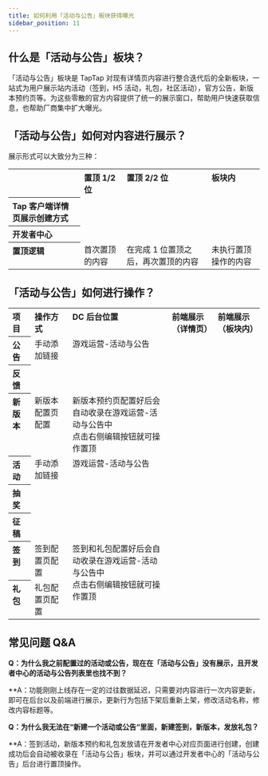 ```yaml
---
title: 如何利用「活动与公告」板块获得曝光
sidebar_position: 11
---
```



## 什么是「活动与公告」板块？

「活动与公告」板块是 TapTap 对现有详情页内容进行整合迭代后的全新板块，一站式为用户展示站内活动（签到，H5 活动，礼包，社区活动），官方公告，新版本预约页等。为这些零散的官方内容提供了统一的展示窗口，帮助用户快速获取信息，也帮助厂商集中扩大曝光。<br/>

## 「活动与公告」如何对内容进行展示？

展示形式可以大致分为三种：

<table>
  <tbody align="left" valign="top">
    <tr>
      <th> </th>
      <th>置顶 1/2 位</th>
      <th>置顶 2/2 位</th>
      <th>板块内</th>
      </tr>
    <tr>
      <th>Tap 客户端详情页展示创建方式</th>
      <td>
        <img src={useBaseUrl("https://capacity-files.lcfile.com/nDamySrwGJ6BEpxrhPbdg2Tt4OKE6GlV/event-announcement3.png")} alt="" />
      </td>
      <td>
        <img src={useBaseUrl("https://capacity-files.lcfile.com/PFKzD8tDAHddu9ubLOHq2LsMunfTiphg/event-announcement4.png")} alt="" />
      </td>
      <td>
        <img src={useBaseUrl("https://capacity-files.lcfile.com/aOLDyNvapxuUsexINJSWrXPCgX023KGg/event-announcement5.png")} alt="" />
      </td>
    </tr>
    <tr>
      <th>开发者中心</th>
      <td>
        <img src={useBaseUrl("https://capacity-files.lcfile.com/zjwthj8NlC7179xQdUVBF8f728rA0aVU/event-announcement6.png")} alt="" />
      </td>
      <td>
        <img src={useBaseUrl("https://capacity-files.lcfile.com/LFkudURjJaMJd7dG0XrwoajxFEErG5nb/event-announcement7.png")} alt="" />
      </td>
      <td>
        <img src={useBaseUrl("https://capacity-files.lcfile.com/NROhDxLLpUSh6ljzpWM4exHfXX9rTrdO/event-announcement8.png")} alt="" />
      </td>
    </tr>
    <tr>
      <th>置顶逻辑</th>
      <td>首次置顶的内容</td>
      <td>在完成 1 位置顶之后，再次置顶的内容</td>
      <td>未执行置顶操作的内容</td>
      </tr>
  </tbody>
</table>

## 「活动与公告」如何进行操作？

<table>
  <tbody align="left" valign="top">
    <tr>
      <th>项目</th>
      <th>操作方式</th>
      <th>DC 后台位置</th>
      <th>前端展示（详情页）</th>
      <th>前端展示（板块内）</th>
    </tr>
    <tr>
      <th>公告</th>
      <td rowspan="2">手动添加链接</td>
      <td rowspan="2">游戏运营-活动与公告<br/> <img src={useBaseUrl("https://capacity-files.lcfile.com/CXlPuLtW1LTxw8MCvqJA1aT587izVn5n/event-announcement9.png")} alt="" /></td>
      <td>
        <img src={useBaseUrl("https://capacity-files.lcfile.com/NqBDHsYFjcmrOXFLnfxMOxdclSp7v1Hr/event-announcement10.png")} alt="" />
      </td>
      <td>
        <img src={useBaseUrl("https://capacity-files.lcfile.com/MuKMQflaUbrkloqilDQVeTN6PD40Pltz/event-announcement12.png")} alt="" />
      </td>
    </tr>
    <tr>
      <th>反馈</th>
      <td>
        <img src={useBaseUrl("https://capacity-files.lcfile.com/1EwSyTu5yzwkgrc0HfCfeU0jB501uEG0/event-announcement11.png")} alt="" />
      </td>
      <td>
        <img src={useBaseUrl("https://capacity-files.lcfile.com/YR5rHYkvX4ISvcRF1yGsWwnHicHAavMf/event-announcement13.png")} alt="" />
      </td>
    </tr>
    <tr>
      <th>新版本</th>
      <td>新版本配置页配置</td>
      <td>新版本预约页配置好后会自动收录在游戏运营-活动与公告中<br/><img src={useBaseUrl("https://capacity-files.lcfile.com/UXPcLmqL84e0VmloH8DxiIakiEbUNqKb/event-announcement14.png")} alt="" /><br/> 点击右侧编辑按钮就可操作置顶</td>
      <td>
        <img src={useBaseUrl("https://capacity-files.lcfile.com/HJmOGmtai9JWx05xUyeYHsbO9FDoCUN2/event-announcement15.png")} alt="" />
      </td>
      <td>
        <img src={useBaseUrl("https://capacity-files.lcfile.com/CnXm2y8gNAHXkpXhHSBmpdNBmtVrHYTX/event-announcement16.png")} alt="" />
      </td>
    </tr>
    <tr>
      <th>活动</th>
      <td rowspan="3">手动添加链接</td>
      <td rowspan="3">游戏运营-活动与公告<br/> <img src={useBaseUrl("https://capacity-files.lcfile.com/r1CjVhgCEw9JTTPWS1fo2KXg2D3ikDCe/event-announcement17.png")} alt="" /></td>
      <td>
        <img src={useBaseUrl("https://capacity-files.lcfile.com/07PqacsD1LwInQYXhcUh8Y8YWMBoCWT3/event-announcement18.png")} alt="" />
      </td>
      <td>
        <img src={useBaseUrl("https://capacity-files.lcfile.com/rmmyju8e6Wxh5koN8VY25OiSlmmww7dK/event-announcement19.png")} alt="" />
      </td>
    </tr>
    <tr>
      <th>抽奖</th>
      <td><img src={useBaseUrl("https://capacity-files.lcfile.com/ycfsRYKcqNhC4dnTyBRaSqpGiDbUuOi2/event-announcement20.png")} alt="" /><br/><img src={useBaseUrl("https://capacity-files.lcfile.com/17FXUBM6YtbvHcLVXwXeqHu78QeCIz4P/event-announcement21.png")} alt="" /></td>
      <td><img src={useBaseUrl("https://capacity-files.lcfile.com/deDRV0ffvWEEPXP41MFAHOWLLPIVLOUi/event-announcement22.png")} alt="" /><br/><img src={useBaseUrl("https://capacity-files.lcfile.com/fNs37KUTRGM0SsFGy0RyGTaWVLThD2Rz/event-announcement23.png")} alt="" /></td>
    </tr>
    <tr>
      <th>征稿</th>
      <td><img src={useBaseUrl("https://capacity-files.lcfile.com/6bPihqPkBVc9rY6po2YH9oxA04VLNUSa/event-announcement24.png")} alt="" /><br/><img src={useBaseUrl("https://capacity-files.lcfile.com/43fME7L49RzhUNrINnSnEELveqjVNjHk/event-announcement25.png")} alt="" /></td>
      <td><img src={useBaseUrl("https://capacity-files.lcfile.com/1KLn8sv0VCT1ucOQxV9kCGAHR9bwROSr/event-announcement26.png")} alt="" /></td>
    </tr>
    <tr>
      <th>签到</th>
      <td>签到配置页配置</td>
      <td rowspan="2">签到和礼包配置好后会自动收录在游戏运营-活动与公告中<br/> <img src={useBaseUrl("https://capacity-files.lcfile.com/OHjdbMDGuNBpnpOhwJsGdHAVyG5acyy5/event-announcement27.png")} alt="" /><br/> 点击右侧编辑按钮就可操作置顶</td>
      <td><img src={useBaseUrl("https://capacity-files.lcfile.com/UeBxHhh1Nd0hfRma0DUnQ4AsgJafpoYK/event-announcement28.png")} alt="" /><br/><img src={useBaseUrl("https://capacity-files.lcfile.com/6e8yJjpCslxDc0WAB5NeqQqBHvw2nzEj/event-announcement29.png")} alt="" /></td>
      <td><img src={useBaseUrl("https://capacity-files.lcfile.com/826u6aOtzRPQ2BKt4KkzT3mDiiBe746R/event-announcement30.png")} alt="" /></td>
      </tr>
    <tr>
      <th>礼包</th>
      <td>礼包配置页配置</td>
      <td><img src={useBaseUrl("https://capacity-files.lcfile.com/E3lSW2xmJAoOScIBbKnGEV3dRoeW4Iq9/event-announcement31.png")} alt="" /><br/><img src={useBaseUrl("https://capacity-files.lcfile.com/wNGPoeKH3TFCSS9nE0jGqpMdB49foiJi/event-announcement32.png")} alt="" /></td>
      <td><img src={useBaseUrl("https://capacity-files.lcfile.com/CnBr8BkKtTD10INcpPl0D36W1UnU7BFV/event-announcement33.png")} alt="" /></td>
      </tr>
  </tbody>
</table>

## 常见问题 Q&A

**Q：为什么我之前配置过的活动或公告，现在在「活动与公告」没有展示，且开发者中心的活动与公告列表里也找不到？**

**A：功能刚刚上线存在一定的过往数据延迟，只需要对内容进行一次内容更新，即可在后台以及前端进行展示，更新行为包括<Red>下架后重新上架，修改活动名称，修改内容标题等。</Red>

**Q：为什么我无法在“新建一个活动或公告“里面，新建签到，新版本，发放礼包？**

**A：签到活动，新版本预约和礼包发放请在开发者中心对应页面进行创建，创建成功后会自动被收录在「活动与公告」板块，并可以通过开发者中心的「活动与公告」后台进行置顶操作。
